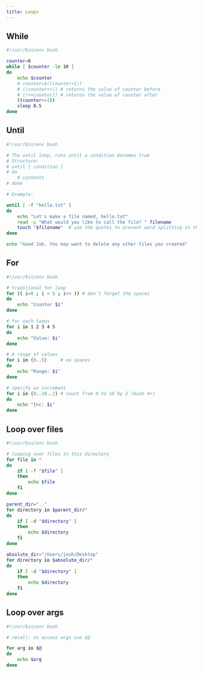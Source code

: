 ```yaml
---
title: Loops
---
```



## While

```bash
#!/usr/bin/env bash

counter=0
while [ $counter -le 10 ]
do 
    echo $counter
    # counter=$((counter+1))
    # ((counter++)) # returns the value of counter before 
    # ((++counter)) # returns the value of counter after
    ((counter+=1))
    sleep 0.5
done 
```


## Until

```bash
#!/usr/bin/env bash

# The until loop, runs until a condition becomes true
# Structure:
# until [ condition ]
# do
    # contents
# done

# Example:

until [ -f "hello.txt" ]
do
    echo "Let's make a file named, hello.txt"
    read -p "What would you like to call the file? " filename
    touch "$filename"  # use the quotes to prevent word splitting in the variable
done

echo "Good Job. You may want to delete any other files you created"
```

## For 

```bash
#!/usr/bin/env bash

# traditional for loop
for (( i=0 ; i < 5 ; i++ )) # don't forget the spaces
do 
    echo "Counter $i"
done

# for each loops
for i in 1 2 3 4 5
do
    echo "Value: $i"
done 

# A range of values
for i in {0..5}     # no spaces
do 
    echo "Range: $i"
done 

# specify an increment
for i in {0..10..2} # count from 0 to 10 by 2 (bash 4+)
do 
    echo "Inc: $i"
done 

```

## Loop over files

```bash
#!/usr/bin/env bash

# looping over files in this directory
for file in *
do
    if [ -f "$file" ]
    then 
        echo $file
    fi
done 

parent_dir=".."
for directory in $parent_dir/*
do
    if [ -d "$directory" ]
    then 
        echo $directory
    fi
done 

absolute_dir="/Users/josh/Desktop"
for directory in $absolute_dir/*
do 
    if [ -d "$directory" ] 
    then
        echo $directory
    fi 
done 

```

## Loop over args

```bash
#!/usr/bin/env bash

# recall: to access args use $@

for arg in $@
do 
    echo $arg
done
```